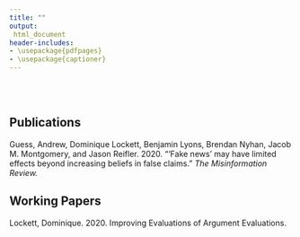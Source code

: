 ```yaml
---
title: ""
output:
 html_document
header-includes:
- \usepackage{pdfpages}
- \usepackage{captioner}
---
```

<br></br>

## Publications

Guess, Andrew, Dominique Lockett, Benjamin Lyons, Brendan Nyhan, Jacob M. Montgomery, and Jason Reifler. 2020. “'Fake news' may have limited effects beyond increasing beliefs in false claims.” *The Misinformation Review.*

## Working Papers

Lockett, Dominique. 2020. Improving Evaluations of Argument Evaluations. 